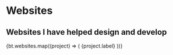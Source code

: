 
# Websites

## Websites I have helped design and develop

<div className="not-prose grid gap-3 mt-12">
  {bt.websites.map((project) => (
    <OutLink href={project.href} key={project.label} desc={project.desc}>
      {project.label}
    </OutLink>
  ))}
</div>
